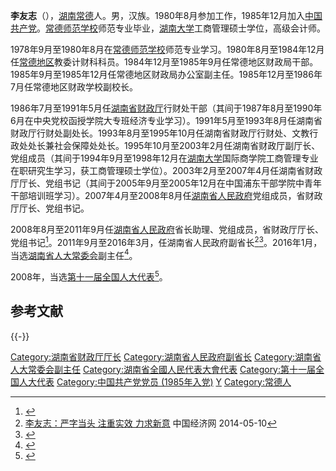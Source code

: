 '''李友志'''（{{bd|1956年|5月|catIdx=L}}），[[湖南|湖南]][[常德|常德]]人。男，汉族。1980年8月参加工作，1985年12月加入[[中国共产党|中国共产党]]。[[常德师范学校|常德师范学校]]师范专业毕业，[[湖南大学|湖南大学]]工商管理硕士学位，高级会计师。

1978年9月至1980年8月在[[常德师范学校|常德师范学校]]师范专业学习。1980年8月至1984年12月任[[常德地区|常德地区]]教委计财科科员。1984年12月至1985年9月任常德地区财政局干部。1985年9月至1985年12月任常德地区财政局办公室副主任。1985年12月至1986年7月任常德地区财政学校副校长。

1986年7月至1991年5月任[[湖南省财政厅|湖南省财政厅]]行财处干部（其间于1987年8月至1990年6月在中央党校函授学院大专班经济专业学习）。1991年5月至1993年8月任湖南省财政厅行财处副处长。1993年8月至1995年10月任湖南省财政厅行财处、文教行政处处长兼社会保障处处长。1995年10月至2003年2月任湖南省财政厅副厅长、党组成员（其间于1994年9月至1998年12月在[[湖南大学|湖南大学]]国际商学院工商管理专业在职研究生学习，获工商管理硕士学位）。2003年2月至2007年4月任湖南省财政厅厅长、党组书记（其间于2005年9月至2005年12月在中国浦东干部学院中青年干部培训班学习）。2007年4月至2008年8月任[[湖南省人民政府|湖南省人民政府]]党组成员，省财政厅厅长、党组书记。

2008年8月至2011年9月任[[湖南省人民政府|湖南省人民政府]]省长助理、党组成员，省财政厅厅长、党组书记<ref>{{cite web|title=副省长李友志简历|url=http://www.hunan.gov.cn/zw/zfld/lyz/grjl_55036/201307/t20130709_1377136.html|accessdate=2015-09-13|newspaper=湖南省人民政府门户网站}}{{Dead link|date=2018年6月 |bot=InternetArchiveBot |fix-attempted=no }}</ref>。2011年9月至2016年3月，任湖南省人民政府副省长<ref>[http://hn.ce.cn/gdxw/201402/26/t20140226_1368574.shtml 李友志：严字当头 注重实效 力求新意 ] {{webarchive|url=https://web.archive.org/web/20140512233604/http://hn.ce.cn/gdxw/201402/26/t20140226_1368574.shtml |date=2014-05-12 }} 中国经济网 2014-05-10</ref><ref>{{cite web|url=http://www.thepaper.cn/newsDetail_forward_1450376|title=于来山、徐明华、蒋作斌辞去湖南省人大常委会副主任职务|publisher=澎湃新闻|accessdate=2016-03-31|archive-date=2016-03-30|archive-url=https://web.archive.org/web/20160330170717/http://www.thepaper.cn/newsDetail_forward_1450376|dead-url=no}}</ref>。2016年1月，当选[[湖南省人大常委会|湖南省人大常委会]]副主任<ref>{{cite web|accessdate=2016-01-30|url=http://www.thepaper.cn/newsDetail_forward_1427478|title=李友志、王柯敏当选为湖南省人大常委会副主任|publisher=澎湃新闻|archive-date=2017-01-12|archive-url=https://web.archive.org/web/20170112131731/http://www.thepaper.cn/newsDetail_forward_1427478|dead-url=no}}</ref>。

2008年，当选[[第十一届全国人大代表|第十一届全国人大代表]]<ref>{{cite news|title=全国人大代表信息-李友志|url= http://210.82.31.1:8084/delegate/viewDelegate.action?dbid=111703|accessdate=2013-04-05|newspaper=全国人大网|archive-url=https://web.archive.org/web/20140514080254/http://www.npc.gov.cn/delegate/viewDelegate.action?dbid=111703|archive-date=2014-05-14|dead-url=yes}}</ref>。
 
==参考文献==
{{Reflist|2}}

{{-}}
{{start box}}
{{s-gov}}
{{s-before|[[章锐夫|章锐夫]]}}
{{s-title|[[湖南省财政厅|湖南省财政厅]]厅长|2003年3月—2011年12月}}
{{s-after|[[史耀斌|史耀斌]]}}
{{end box}}

{{DEFAULTSORT:L}}

[[Category:湖南省财政厅厅长|Category:湖南省财政厅厅长]]
[[Category:湖南省人民政府副省长|Category:湖南省人民政府副省长]]
[[Category:湖南省人大常委会副主任|Category:湖南省人大常委会副主任]]
[[Category:湖南省全國人民代表大會代表|Category:湖南省全國人民代表大會代表]]
[[Category:第十一届全国人大代表|Category:第十一届全国人大代表]]
[[Category:中国共产党党员_(1985年入党)|Category:中国共产党党员 (1985年入党)]]
[[Category:李姓|Y]]
[[Category:常德人|Category:常德人]]